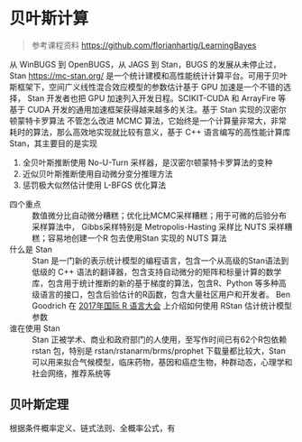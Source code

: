 # 贝叶斯计算 {#chap:bayesian-computation}

> 参考课程资料 <https://github.com/florianhartig/LearningBayes>


从 WinBUGS\index{WinBUGS} 到 OpenBUGS\index{OpenBUGS}，从 JAGS\index{JAGS} 到 Stan\index{Stan}，BUGS 的发展从未停止过，Stan <https://mc-stan.org/> 是一个统计建模和高性能统计计算平台。可用于贝叶斯框架下，空间广义线性混合效应模型的参数估计基于 GPU 加速是一个不错的选择， Stan 开发者也把 GPU 加速列入开发日程。SCIKIT-CUDA 和 ArrayFire 等基于 CUDA 开发的通用加速框架获得越来越多的关注。基于 Stan 实现的汉密尔顿蒙特卡罗算法
不管怎么改进 MCMC 算法，它始终是一个计算量非常大，非常耗时的算法，那么高效地实现就比较有意义，基于 C++ 语言编写的高性能计算库 Stan，其主要目的是实现

1. 全贝叶斯推断使用 No-U-Turn 采样器，是汉密尔顿蒙特卡罗算法的变种
1. 近似贝叶斯推断使用自动微分变分推理方法
1. 惩罚极大似然估计使用 L-BFGS 优化算法

四个重点
:   数值微分比自动微分糟糕；优化比MCMC采样糟糕；用于可微的后验分布采样算法中， Gibbs采样特别是 Metropolis-Hasting 采样比 NUTS 采样糟糕；容易地创建一个R 包去使用Stan 实现的 NUTS 算法

什么是 Stan
:   Stan 是一门新的表示统计模型的编程语言，包含一个从高级的Stan语法到低级的 C++ 语法的翻译器，包含支持自动微分的矩阵和标量计算的数学库，包含用于统计推断的新的基于梯度的算法，包含R、Python 等多种高级语言的接口，包含后验估计的R函数，包含大量社区用户和开发者。 Ben Goodrich 在 [2017年国际 R 语言大会](https://www.youtube.com/watch?v=Q2bG_EqVQPQ) 上介绍如何使用 RStan 估计统计模型参数

谁在使用 Stan
:   Stan 正被学术、商业和政府部门的人使用，至写作时间已有62个R包依赖 rstan 包，特别是 rstan/rstanarm/brms/prophet 下载量都比较大，Stan 可以用来拟合气候模型，临床药物，基因和癌症生物，种群动态，心理学和社会网络，推荐系统等

## 贝叶斯定理 {#sec:bayes-theorem}

根据条件概率定义、链式法则、全概率公式，有

\begin{align}
\begin{array}{rcll}
p(\boldsymbol{\theta}|\mathbf{Y})  & =  & \displaystyle \frac{p(\boldsymbol{\theta},\mathbf{Y})}{p(\mathbf{Y})}
& \mbox{ [条件概率定义]}
\\
& = & \displaystyle \frac{p(\mathbf{Y}|\boldsymbol{\theta}) p(\boldsymbol{\theta})}{p(\mathbf{Y})}
& \mbox{ [链式法则]}
\\
& = & \displaystyle \frac{p(\mathbf{Y}|\boldsymbol{\theta})p(\boldsymbol{\theta})}{\int_{\Theta}p(\mathbf{Y},\boldsymbol{\theta})d\boldsymbol{\theta}}
& \mbox{ [全概率公式]}
\\
& = & \displaystyle \frac{p(\mathbf{Y}|\boldsymbol{\theta})p(\boldsymbol{\theta})}{\int_{\Theta}p(\mathbf{Y}|\boldsymbol{\theta})p(\boldsymbol{\theta})d\boldsymbol{\theta}}
& \mbox{ [链式法则]}
\\
& \propto & \displaystyle p(\mathbf{Y}|\boldsymbol{\theta})p(\boldsymbol{\theta})
& \mbox{ [$\mathbf{Y}$ 已知]}
\end{array} (\#eq:bayes-theorem)
\end{align}
